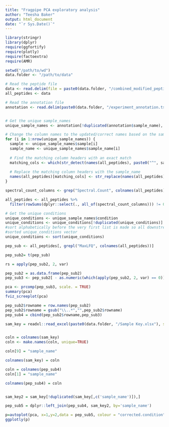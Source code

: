 ---
title: "Fragpipe PCA exploratory analysis"
author: "Teesha Baker"
output: html_document
date: "`r Sys.Date()`"
---

<!-- This script is for running a principal component analysis (PCA) for data exploration to investigate various variables  for their impact-->

<!-- The code can be run code chunk by code chunk or can be knitted as an rmarkdown file -->

<!-- The first code chunk loads the required libraries and sets the working directory and the data folder -->

<!-- Please change the working directory and the data.folder as per your directory structure -->


```{r cc1, echo=FALSE, warning=FALSE, message=FALSE}
library(stringr)
library(dplyr)
require(ggfortify)
require(plotly)
require(factoextra)
require(AMR)

setwd("/path/to/wd")
data.folder <- "/path/to/data"

# Read the peptide file
data <- read.delim(file = paste0(data.folder, "/combined_modified_peptide.tsv"), sep = "\t")
all_peptides <- data

# Read the annotation file
annotation <- read.delim(paste0(data.folder, "/experiment_annotation.tsv"), sep = "\t")


# Get the unique sample_names
unique_sample_names <- annotation[!duplicated(annotation$sample_name), ]

# Change the column names to the updated/correct names based on the sample key
for (i in 1:nrow(unique_sample_names)) {
  sample <- unique_sample_names$sample[i]
  sample_name <- unique_sample_names$sample_name[i]
  
  # Find the matching column headers with an exact match
  matching_cols <- which(str_detect(names(all_peptides), paste0("^", sample, "\\.(Spectral\\.Count|Intensity|MaxLFQ\\.Intensity)$")))
  
  # Replace the matching column headers with the sample_name
  names(all_peptides)[matching_cols] <- str_replace(names(all_peptides)[matching_cols], paste0("^", sample), sample_name)
}

spectral_count_columns <- grep("Spectral.Count", colnames(all_peptides), value = TRUE)

all_peptides <- all_peptides %>%
  filter(rowSums(dplyr::select(., all_of(spectral_count_columns))) != 0)

# Get the unique conditions
unique_conditions <- unique_sample_names$condition
unique_conditions <- unique_conditions[!duplicated(unique_conditions)]
#sort alphabetically before the very first list is made so all downstream is based on this 
#sorted unique_conditions vector 
unique_conditions <- sort(unique_conditions)
```

<!-- Subsetting on columns to get the MaxLFQIntensity columns -->
```{r cc2,echo=FALSE, warning=FALSE, message=FALSE}
pep_sub <- all_peptides[, grepl("MaxLFQ", colnames(all_peptides))]
```

<!-- Transposing and removing the columns with zero variance -->
```{r cc3,echo=FALSE, warning=FALSE, message=FALSE}
pep_sub2= t(pep_sub)

rs = apply(pep_sub2, 2, var)

pep_sub2 = as.data.frame(pep_sub2)
pep_sub3 <- pep_sub2[ - as.numeric(which(apply(pep_sub2, 2, var) == 0))]

```


<!-- PCA computation and visualizing the variance explained by top-few PCs -->
```{r cc4,echo=FALSE, warning=FALSE, message=FALSE}
pca <- prcomp(pep_sub3, scale. = TRUE)
summary(pca)
fviz_screeplot(pca)
```


<!-- Adding the data from sample key file to check for batch effects -->
```{r cc5,echo=FALSE, warning=FALSE, message=FALSE}
pep_sub2$rowname = row.names(pep_sub2) 
pep_sub2$rowname = gsub("\\..*","",pep_sub2$rowname)
pep_sub4 = cbind(pep_sub2$rowname,pep_sub3)

sam_key = readxl::read_excel(paste0(data.folder, "/Sample Key.xlsx"), sheet="key")


coln = colnames(sam_key)
coln <- make.names(coln, unique=TRUE)

coln[9] = "sample_name"

colnames(sam_key) = coln

coln = colnames(pep_sub4)
coln[1] = "sample_name"

colnames(pep_sub4) = coln


sam_key2 = sam_key[!duplicated(sam_key[,c('sample_name')]),]

pep_sub5 = dplyr::left_join(pep_sub4, sam_key2, by='sample_name')

```


<!-- Checking for condition -->
```{r cc8,echo=FALSE, warning=FALSE, message=FALSE}

p=autoplot(pca, x=1,y=2,data = pep_sub5, colour = "corrected.condition")
ggplotly(p)
```